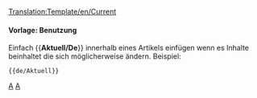 <noinclude>[[Translation:Template/en/Current]]{{en/-}}</noinclude>{{de/Infofenster| type  = notice
| image = Current event.png | alt = Current event
| text  = Dieser Artikel bezieht sich auf ein aktuelles Ereignis. Teile davon beinhalten möglicherweise veraltete Inhalte. Der Artikel sollte mehr berücksichtigt werden wenn das Ereignis noch aktuell ist.
}}<includeonly>{{{1|[[Category:en/Current events]]}}}</includeonly><noinclude>

====Vorlage: Benutzung====
Einfach <nowiki>{{</nowiki>'''Aktuell/De'''<nowiki>}}</nowiki> innerhalb eines Artikels einfügen wenn es Inhalte beinhaltet die sich möglicherweise ändern.
Beispiel:
<pre>{{de/Aktuell}}</pre>
<includeonly>{{de/Aktuell}}</includeonly>

[[Category:de/Vorlagen|A]][[Category:de/Message-Boxen|A]]
</noinclude>